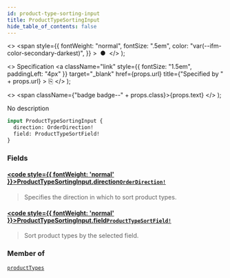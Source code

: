 ```yaml
---
id: product-type-sorting-input
title: ProductTypeSortingInput
hide_table_of_contents: false
---
```


  <>
    <span
      style={{
        fontWeight: "normal",
        fontSize: ".5em",
        color: "var(--ifm-color-secondary-darkest)",
      }}
    >
      &nbsp;●&nbsp;
    </span>
  </>
);

  <>
    Specification
    <a
      className="link"
      style={{ fontSize: "1.5em", paddingLeft: "4px" }}
      target="\_blank"
      href={props.url}
      title={"Specified by " + props.url}
    >
      ⎘
    </a>
  </>
);

  <>
    <span className={"badge badge--" + props.class}>{props.text}</span>
  </>
);

No description

```graphql
input ProductTypeSortingInput {
  direction: OrderDirection!
  field: ProductTypeSortField!
}
```

### Fields

#### [<code style={{ fontWeight: 'normal' }}>ProductTypeSortingInput.<b>direction</b></code>](#)<Bullet />[`OrderDirection!`](../../../api-reference/miscellaneous/enums/order-direction) <Badge class="secondary" text="non-null"/> <Badge class="secondary" text="enum"/> <Badge class="secondary" text="miscellaneous"/>

> Specifies the direction in which to sort product types.

#### [<code style={{ fontWeight: 'normal' }}>ProductTypeSortingInput.<b>field</b></code>](#)<Bullet />[`ProductTypeSortField!`](../../../api-reference/products/enums/product-type-sort-field) <Badge class="secondary" text="non-null"/> <Badge class="secondary" text="enum"/> <Badge class="secondary" text="products"/>

> Sort product types by the selected field.

### Member of

[`productTypes`](../../../api-reference/products/queries/product-types) <Badge class="secondary" text="query"/>

